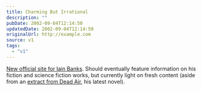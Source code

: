 ```yaml
---
title: Charming But Irrational
description: ""
pubDate: 2002-09-04T12:14:50
updatedDate: 2002-09-04T12:14:50
originalUrl: http://example.com
source: v1
tags:
  - "v1"
---
```


[New official site for Iain Banks][1]. Should eventually feature information on his fiction and science fiction works, but currently light on fresh content (aside from an [extract from Dead Air][2], his latest novel).

[1]: http://www.iainbanks.net/ "official Iain Banks website"
[2]: http://www.iainbanks.net/sf08.htm "Iain Banks: Extract from 'Dead Air'"
